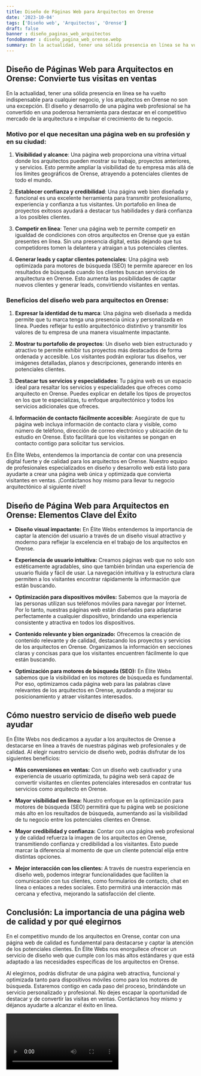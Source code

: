 ```yaml
---
title: Diseño de Páginas Web para Arquitectos en Orense
date: '2023-10-04'
tags: ['Diseño web', 'Arquitectos', 'Orense']
draft: false
banner : diseño_paginas_web_arquitectos
fondoBanner : diseño_pagina_web_orense.webp
summary: En la actualidad, tener una sólida presencia en línea se ha vuelto indispensable para cualquier negocio, y los arquitectos en Orense no son una excepción. El diseño y desarrollo de una página web profesional se ha convertido en una poderosa herramienta para destacar en el competitivo mercado de la arquitectura e impulsar el crecimiento de tu negocio.
---
```


## Diseño de Páginas Web para Arquitectos en Orense: Convierte tus visitas en ventas

En la actualidad, tener una sólida presencia en línea se ha vuelto indispensable para cualquier negocio, y los arquitectos en Orense no son una excepción. El diseño y desarrollo de una página web profesional se ha convertido en una poderosa herramienta para destacar en el competitivo mercado de la arquitectura e impulsar el crecimiento de tu negocio.

### Motivo por el que necesitan una página web en su profesión y en su ciudad:

1. **Visibilidad y alcance**: Una página web proporciona una vitrina virtual donde los arquitectos pueden mostrar su trabajo, proyectos anteriores, y servicios. Esto permite ampliar la visibilidad de tu empresa más allá de los límites geográficos de Orense, atrayendo a potenciales clientes de todo el mundo.

2. **Establecer confianza y credibilidad**: Una página web bien diseñada y funcional es una excelente herramienta para transmitir profesionalismo, experiencia y confianza a tus visitantes. Un portafolio en línea de proyectos exitosos ayudará a destacar tus habilidades y dará confianza a los posibles clientes.

3. **Competir en línea**: Tener una página web te permite competir en igualdad de condiciones con otros arquitectos en Orense que ya están presentes en línea. Sin una presencia digital, estás dejando que tus competidores tomen la delantera y atraigan a tus potenciales clientes.

4. **Generar leads y captar clientes potenciales**: Una página web optimizada para motores de búsqueda (SEO) te permite aparecer en los resultados de búsqueda cuando los clientes buscan servicios de arquitectura en Orense. Esto aumenta las posibilidades de captar nuevos clientes y generar leads, convirtiendo visitantes en ventas.

### Beneficios del diseño web para arquitectos en Orense:

1. **Expresar la identidad de tu marca**: Una página web diseñada a medida permite que tu marca tenga una presencia única y personalizada en línea. Puedes reflejar tu estilo arquitectónico distintivo y transmitir los valores de tu empresa de una manera visualmente impactante.

2. **Mostrar tu portafolio de proyectos**: Un diseño web bien estructurado y atractivo te permite exhibir tus proyectos más destacados de forma ordenada y accesible. Los visitantes podrán explorar tus diseños, ver imágenes detalladas, planos y descripciones, generando interés en potenciales clientes.

3. **Destacar tus servicios y especialidades**: Tu página web es un espacio ideal para resaltar los servicios y especialidades que ofreces como arquitecto en Orense. Puedes explicar en detalle los tipos de proyectos en los que te especializas, tu enfoque arquitectónico y todos los servicios adicionales que ofreces.

4. **Información de contacto fácilmente accesible**: Asegúrate de que tu página web incluya información de contacto clara y visible, como número de teléfono, dirección de correo electrónico y ubicación de tu estudio en Orense. Esto facilitará que los visitantes se pongan en contacto contigo para solicitar tus servicios.

En Élite Webs, entendemos la importancia de contar con una presencia digital fuerte y de calidad para los arquitectos en Orense. Nuestro equipo de profesionales especializados en diseño y desarrollo web está listo para ayudarte a crear una página web única y optimizada que convierta visitantes en ventas. ¡Contáctanos hoy mismo para llevar tu negocio arquitectónico al siguiente nivel!

<GifSeo />

<Cta />

## Diseño de Página Web para Arquitectos en Orense: Elementos Clave del Éxito

- **Diseño visual impactante:** En Élite Webs entendemos la importancia de captar la atención del usuario a través de un diseño visual atractivo y moderno para reflejar la excelencia en el trabajo de los arquitectos en Orense.

- **Experiencia de usuario intuitiva:** Creamos páginas web que no solo son estéticamente agradables, sino que también brindan una experiencia de usuario fluida y fácil de usar. La navegación intuitiva y la estructura clara permiten a los visitantes encontrar rápidamente la información que están buscando.

- **Optimización para dispositivos móviles:** Sabemos que la mayoría de las personas utilizan sus teléfonos móviles para navegar por Internet. Por lo tanto, nuestras páginas web están diseñadas para adaptarse perfectamente a cualquier dispositivo, brindando una experiencia consistente y atractiva en todos los dispositivos.

- **Contenido relevante y bien organizado:** Ofrecemos la creación de contenido relevante y de calidad, destacando los proyectos y servicios de los arquitectos en Orense. Organizamos la información en secciones claras y concisas para que los visitantes encuentren fácilmente lo que están buscando.

- **Optimización para motores de búsqueda (SEO):** En Élite Webs sabemos que la visibilidad en los motores de búsqueda es fundamental. Por eso, optimizamos cada página web para las palabras clave relevantes de los arquitectos en Orense, ayudando a mejorar su posicionamiento y atraer visitantes interesados.

## Cómo nuestro servicio de diseño web puede ayudar

En Élite Webs nos dedicamos a ayudar a los arquitectos de Orense a destacarse en línea a través de nuestras páginas web profesionales y de calidad. Al elegir nuestro servicio de diseño web, podrás disfrutar de los siguientes beneficios:

- **Más conversiones en ventas:** Con un diseño web cautivador y una experiencia de usuario optimizada, tu página web será capaz de convertir visitantes en clientes potenciales interesados en contratar tus servicios como arquitecto en Orense.

- **Mayor visibilidad en línea:** Nuestro enfoque en la optimización para motores de búsqueda (SEO) permitirá que tu página web se posicione más alto en los resultados de búsqueda, aumentando así la visibilidad de tu negocio entre los potenciales clientes en Orense.

- **Mayor credibilidad y confianza:** Contar con una página web profesional y de calidad refuerza la imagen de los arquitectos en Orense, transmitiendo confianza y credibilidad a los visitantes. Esto puede marcar la diferencia al momento de que un cliente potencial elija entre distintas opciones.

- **Mejor interacción con los clientes:** A través de nuestra experiencia en diseño web, podemos integrar funcionalidades que faciliten la comunicación con tus clientes, como formularios de contacto, chat en línea o enlaces a redes sociales. Esto permitirá una interacción más cercana y efectiva, mejorando la satisfacción del cliente.

## Conclusión: La importancia de una página web de calidad y por qué elegirnos

En el competitivo mundo de los arquitectos en Orense, contar con una página web de calidad es fundamental para destacarse y captar la atención de los potenciales clientes. En Élite Webs nos enorgullece ofrecer un servicio de diseño web que cumple con los más altos estándares y que está adaptado a las necesidades específicas de los arquitectos en Orense.

Al elegirnos, podrás disfrutar de una página web atractiva, funcional y optimizada tanto para dispositivos móviles como para los motores de búsqueda. Estaremos contigo en cada paso del proceso, brindándote un servicio personalizado y profesional. No dejes escapar la oportunidad de destacar y de convertir las visitas en ventas. Contáctanos hoy mismo y déjanos ayudarte a alcanzar el éxito en línea.

<Video />

<CtaBot job='Arquitectos' city='Orense'/>

<Gmaps query='Orense+españa+maps' />
